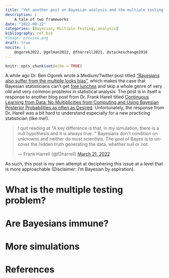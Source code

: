 ```yaml
---
title: "Yet another post on Bayesian analysis and the multiple testing problem"
description: | 
    A tale of two frameworks    
date: "2022-08-22"
categories: [Bayesian, Multiple Testing, analysis]
bibliography: ref.bib
#image: preview.png
draft: true
nocite: |
    @ogorek2022, @gelman2022, @fharrell2021, @stackexchange2016
---
```


```r
knitr::opts_chunk$set(echo = TRUE)
```

A while ago Dr. Ben Ogorek wrote a Medium/Twitter post titled ["Bayesians also suffer from the multiple looks bias"](https://medium.com/@baogorek/bayesians-also-suffer-multiple-looks-bias-cd23c827edce), which makes the case that Bayesian statisticians can't get [free lunches](https://en.wikipedia.org/wiki/There_ain%27t_no_such_thing_as_a_free_lunch) and skip a whole genre of very old and very common problems in statistical analysis. The post is in itself a response to another blog post from Dr. Frank Harell titled [Continuous Learning from Data: No Multiplicities from Computing and Using Bayesian Posterior Probabilities as often as Desired](https://www.fharrell.com/post/bayes-seq/). Unfortunately, the response from Dr. Harell  was a bit hard to understand especially for a new practicing statistician (like me!).  

<blockquote class="twitter-tweet"><p lang="en" dir="ltr">I quit reading at &quot;A key difference is that, in my simulation, there is a null hypothesis and it is always true. &quot; Bayesians don&#39;t condition on unknowns and neither do most scientists. The goal of Bayes is to uncover the hidden truth generating the data, whether null or not.</p>&mdash; Frank Harrell (@f2harrell) <a href="https://twitter.com/f2harrell/status/1505982120719798275?ref_src=twsrc%5Etfw">March 21, 2022</a></blockquote> <script async src="https://platform.twitter.com/widgets.js" charset="utf-8"></script>

As such, this post is my own attempt at deciphering this issue at a level that is more approachable (Disclaimer: I'm Bayesian by aspiration).  

# What is the multiple testing problem?   

# Are Bayesians immune?  

# More simulations  

# References   
